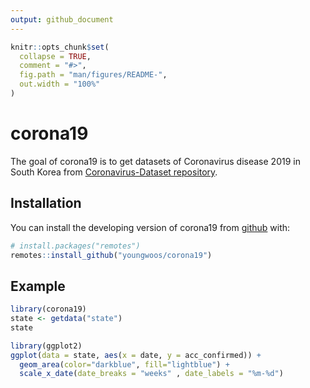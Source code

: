 ```yaml
---
output: github_document
---
```


<!-- README.md is generated from README.Rmd. Please edit that file -->

```r
knitr::opts_chunk$set(
  collapse = TRUE,
  comment = "#>",
  fig.path = "man/figures/README-",
  out.width = "100%"
)
```

# corona19

The goal of corona19 is to get datasets of Coronavirus disease 2019 in South Korea from [Coronavirus-Dataset repository](https://github.com/jihoo-kim/Coronavirus-Dataset).

## Installation

You can install the developing version of corona19 from [github](https://github.com/youngwoos/corona19) with:

``` r
# install.packages("remotes")
remotes::install_github("youngwoos/corona19")
```

## Example
```r
library(corona19)
state <- getdata("state")
state

library(ggplot2)
ggplot(data = state, aes(x = date, y = acc_confirmed)) + 
  geom_area(color="darkblue", fill="lightblue") + 
  scale_x_date(date_breaks = "weeks" , date_labels = "%m-%d")
```

